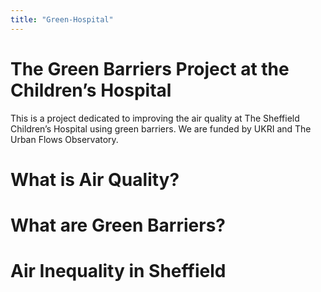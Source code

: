 ```yaml
---
title: "Green-Hospital"
---
```


# The Green Barriers Project at the Children's Hospital

This is a project dedicated to improving the air quality at The Sheffield Children's Hospital using green barriers. We are funded by UKRI and The Urban Flows Observatory.

# What is Air Quality?

# What are Green Barriers?

# Air Inequality in Sheffield
